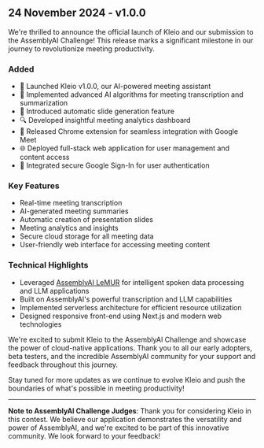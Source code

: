 ## 24 November 2024 - v1.0.0

We're thrilled to announce the official launch of Kleio and our submission to the AssemblyAI Challenge! This release marks a significant milestone in our journey to revolutionize meeting productivity.

### Added
- 🚀 Launched Kleio v1.0.0, our AI-powered meeting assistant
- 🧠 Implemented advanced AI algorithms for meeting transcription and summarization
- 🎨 Introduced automatic slide generation feature
- 🔍 Developed insightful meeting analytics dashboard
- 🔗 Released Chrome extension for seamless integration with Google Meet
- 🌐 Deployed full-stack web application for user management and content access
- 🔐 Integrated secure Google Sign-In for user authentication

### Key Features
- Real-time meeting transcription
- AI-generated meeting summaries
- Automatic creation of presentation slides
- Meeting analytics and insights
- Secure cloud storage for all meeting data
- User-friendly web interface for accessing meeting content

### Technical Highlights
- Leveraged [AssemblyAI LeMUR](https://www.assemblyai.com/blog/lemur) for intelligent spoken data processing and LLM applications
- Built on AssemblyAI's powerful transcription and LLM capabilities
- Implemented serverless architecture for efficient resource utilization
- Designed responsive front-end using Next.js and modern web technologies

We're excited to submit Kleio to the AssemblyAI Challenge and showcase the power of cloud-native applications. Thank you to all our early adopters, beta testers, and the incredible AssemblyAI community for your support and feedback throughout this journey.

Stay tuned for more updates as we continue to evolve Kleio and push the boundaries of what's possible in meeting productivity!

---

**Note to AssemblyAI Challenge Judges**: Thank you for considering Kleio in this contest. We believe our application demonstrates the versatility and power of AssemblyAI, and we're excited to be part of this innovative community. We look forward to your feedback!
